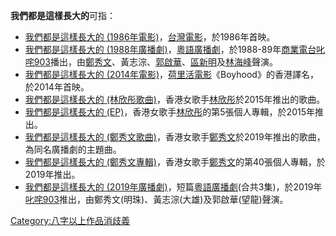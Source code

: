 '''我們都是這樣長大的'''可指：
*[[我們都是這樣長大的_(1986年電影)|我們都是這樣長大的 (1986年電影)]]，[[台灣電影|台灣電影]]，於1986年首映。
*[[我們都是這樣長大的_(1988年廣播劇)|我們都是這樣長大的 (1988年廣播劇)]]，[[粵語廣播劇|粵語廣播劇]]，於1988-89年[[商業電台|商業電台]][[叱咤903|叱咤903]]播出，由[[鄭秀文|鄭秀文]]、黃志淙、[[郭啟華|郭啟華]]、[[區新明|區新明]]及[[林海峰_(香港)|林海峰]]聲演。
*[[少年时代|我們都是這樣長大的 (2014年電影)]]，[[荷里活電影|荷里活電影]]《Boyhood》的香港譯名，於2014年首映。
*[[我們都是這樣長大的_(林欣彤歌曲)|我們都是這樣長大的 (林欣彤歌曲)]]，香港女歌手[[林欣彤|林欣彤]]於2015年推出的歌曲。
*[[我們都是這樣長大的_(EP)|我們都是這樣長大的 (EP)]]，香港女歌手[[林欣彤|林欣彤]]的第5張個人專輯，於2015年推出。
*[[我們都是這樣長大的_(鄭秀文歌曲)|我們都是這樣長大的 (鄭秀文歌曲)]]，香港女歌手[[鄭秀文|鄭秀文]]於2019年推出的歌曲，為同名廣播劇的主題曲。
*[[我們都是這樣長大的_(鄭秀文專輯)|我們都是這樣長大的 (鄭秀文專輯)]]，香港女歌手[[鄭秀文|鄭秀文]]的第40張個人專輯，於2019年推出。
*[[我們都是這樣長大的_(2019年廣播劇)|我們都是這樣長大的 (2019年廣播劇)]]，短篇[[粵語廣播劇|粵語廣播劇]](合共3集)，於2019年[[叱咤903|叱咤903]]推出，由鄭秀文(明珠)、黃志淙(大雄)及郭啟華(望龍)聲演。

{{消歧義}}

[[Category:八字以上作品消歧義|Category:八字以上作品消歧義]]